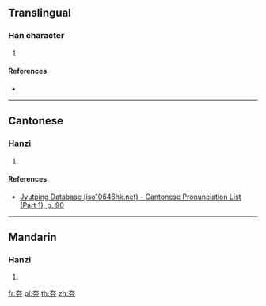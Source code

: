 {{character info/new}}
==Translingual==

===Han character===
{{Han char|rn=37|rad=大|as=04|sn=7|four=|canj=KMMI|ids=⿱大云}}

# {{defn|Han|sort=大04}}

====References====
* {{Han ref|kx=0250.080|dkj=05863|dj=0509.160|hdz=10529.060|uh=593D|ud=22845}}

----

==Cantonese==

===Hanzi===
{{yue-hanzi|jyut=[[wan5]]|y=wan5}}

# {{defn|lang=yue|sort=大04}}

====References====
* [http://www.iso10646hk.net/jp/document/download.jsp Jyutping Database (iso10646hk.net) - Cantonese Pronunciation List (Part 1), p. 90]

----

==Mandarin==

===Hanzi===
{{cmn-hanzi|pin=[[yùn]] ([[yun4]])|wg=yün<sup>4</sup>}}

# {{defn|lang=cmn|sort=大04}}

[[fr:夽]]
[[pl:夽]]
[[th:夽]]
[[zh:夽]]